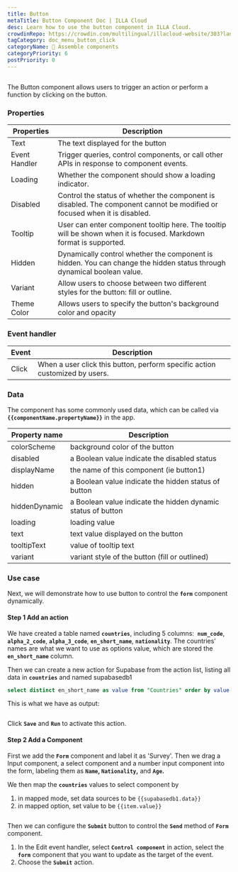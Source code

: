 ```yaml
---
title: Button
metaTitle: Button Component Doc | ILLA Cloud
desc: Learn how to use the button component in ILLA Cloud.
crowdinRepo: https://crowdin.com/multilingual/illacloud-website/303?languages=en&filter=basic&value=0
tagCategory: doc_menu_button_click
categoryName: 🧬 Assemble components
categoryPriority: 6
postPriority: 0
---
```


## <h2 hidden>What is Button?</h2>

The Button component allows users to trigger an action or perform a function by clicking on the button. 

### Properties

| Properties    | Description                                                                                                               |
| ------------- | ------------------------------------------------------------------------------------------------------------------------- |
| Text          | The text displayed for the button                                                                                         |
| Event Handler | Trigger queries, control components, or call other APIs in response to component events.                                  |
| Loading       | Whether the component should show a loading indicator.                                                                    |
| Disabled      | Control the status of whether the component is disabled. The component cannot be modified or focused when it is disabled. |
| Tooltip       | User can enter component tooltip here. The tooltip will be shown when it is focused. Markdown format is supported.        |
| Hidden        | Dynamically control whether the component is hidden. You can change the hidden status through dynamical boolean value.    |
| Variant       | Allow users to choose between two different styles for the button: fill or outline.                                       |
| Theme Color   | Allows users to specify the button's background color and opacity                                                         |

### Event handler

| Event | Description                                                                 |
| ----- | --------------------------------------------------------------------------- |
| Click | When a user click this button, perform specific action customized by users. |

### Data

The component has some commonly used data, which can be called via **`{{componentName.propertyName}}`** in the app.

| Property name | Description                                                  |
| ------------- | ------------------------------------------------------------ |
| colorScheme   | background color of the button                               |
| disabled      | a Boolean value indicate the disabled status                 |
| displayName   | the name of this component (ie button1)                      |
| hidden        | a Boolean value indicate the hidden status of button         |
| hiddenDynamic | a Boolean value indicate the hidden dynamic status of button |
| loading       | loading value                                                |
| text          | text value displayed on the button                           |
| tooltipText   | value of tooltip text                                        |
| variant       | variant style of the button (fill or outlined)               |

### Use case

Next, we will demonstrate how to use button to control the **`form`** component dynamically. 

#### Step 1 Add an action

We have created a table named **`countries`**, including 5 columns:  **`num_code`**,  **`alpha_2_code`**, **`alpha_3_code`**, **`en_short_name`**, **`nationality`**. The countries’ names are what we want to use as options value, which are stored the **`en_short_name`** column.

Then we can create a new action for Supabase from the action list, listing all data in **`countries`** and named supabasedb1 

```sql
select distinct en_short_name as value from "Countries" order by value;
```

This is what we have as output:

<img src='https://cdn.illacloud.com/official-website/img/docs/countries.png' alt='' />

Click **`Save`** and **`Run`** to activate this action.

#### Step 2 Add a Component

First we add the **`Form`** component and label it as 'Survey'. Then we drag a Input component, a select component and a number input component into the form, labeling them as **`Name`, `Nationality`,** and **`Age`.**

We then map the **`countries`** values to select component by 

1.  in mapped mode, set data sources to be `{{supabasedb1.data}}` 
2.  in mapped option, set value to be `{{item.value}}`

<img src='https://cdn.illacloud.com/official-website/img/docs/button1.png' alt='' />

Then we can configure the **`Submit`** button to control the **`Send`** method of **`Form`** component. 

1.  In the Edit event handler, select **`Control component`** in action, select the **`form`** component that you want to update as the target of the event.
2.  Choose the **`Submit`** action. 

<img src='https://cdn.illacloud.com/official-website/img/docs/countries2.png' alt='' />
